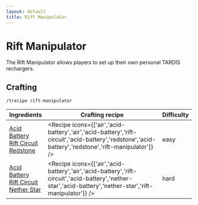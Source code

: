 ```yaml
---
layout: default
title: Rift Manipulator
---
```



Rift Manipulator
===================

The Rift Manipulator allows players to set up their own personal TARDIS rechargers.

## Crafting

`/trecipe rift-manipulator`

| Ingredients | Crafting recipe | Difficulty |
| ----------- | --------------- | ------------- |
| [Acid Battery](/recipes/planets/acid-battery)<br/>[Rift Circuit](/recipes/planets/rift-circuit)<br/>[Redstone](https://minecraft.wiki/w/Redstone) | <Recipe icons={['air','acid-battery','air','acid-battery','rift-circuit','acid-battery','redstone','acid-battery','redstone','rift-manipulator']} /> | easy |
| [Acid Battery](/recipes/planets/acid-battery)<br/>[Rift Circuit](/recipes/planets/rift-circuit)<br/>[Nether Star](https://minecraft.wiki/w/Nether_Star) | <Recipe icons={['air','acid-battery','air','acid-battery','rift-circuit','acid-battery','nether-star','acid-battery','nether-star','rift-manipulator']} /> | hard |
